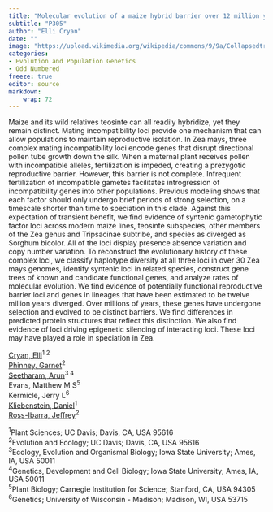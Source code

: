 ```yaml
---
title: "Molecular evolution of a maize hybrid barrier over 12 million years suggests epistatic silencing"
subtitle: "P305"
author: "Elli Cryan"
date: ""
image: "https://upload.wikimedia.org/wikipedia/commons/9/9a/CollapsedtreeLabels-simplified-fi.svg"
categories: 
- Evolution and Population Genetics
- Odd Numbered
freeze: true
editor: source
markdown: 
    wrap: 72
---
```


Maize and its wild relatives teosinte can all readily hybridize, yet they remain distinct. Mating incompatibility loci provide one mechanism that can allow populations to maintain reproductive isolation. In Zea mays, three complex mating incompatibility loci encode genes that disrupt directional pollen tube growth down the silk. When a maternal plant receives pollen with incompatible alleles, fertilization is impeded, creating a prezygotic reproductive barrier. However, this barrier is not complete. Infrequent fertilization of incompatible gametes facilitates introgression of incompatibility genes into other populations. Previous modeling shows that each factor should only undergo brief periods of strong selection, on a timescale shorter than time to speciation in this clade. Against this expectation of transient benefit, we find evidence of syntenic gametophytic factor loci across modern maize lines, teosinte subspecies, other members of the Zea genus and Tripsacinae subtribe, and species as diverged as Sorghum bicolor. All of the loci display presence absence variation and copy number variation. To reconstruct the evolutionary history of these complex loci, we classify haplotype diversity at all three loci in over 30 Zea mays genomes, identify syntenic loci in related species, construct gene trees of known and candidate functional genes, and analyze rates of molecular evolution. We find evidence of potentially functional reproductive barrier loci and genes in lineages that have been estimated to be twelve million years diverged. Over millions of years, these genes have undergone selection and evolved to be distinct barriers. We find differences in predicted protein structures that reflect this distinction. We also find evidence of loci driving epigenetic silencing of interacting loci. These loci may have played a role in speciation in Zea.

<a href='mailto:epcryan@ucdavis.edu'>Cryan, Elli</a><sup>1 2</sup><br><a href='mailto:agphinney@ucdavis.edu'>Phinney, Garnet</a><sup>2</sup><br><a href='mailto:arnstrm@iastate.edu'>Seetharam, Arun</a><sup>3 4</sup><br>Evans, Matthew M S<sup>5</sup><br>Kermicle, Jerry L<sup>6</sup><br><a href='mailto:kliebenstein@ucdavis.edu'>Kliebenstein, Daniel</a><sup>1</sup><br><a href='mailto:rossibarra@ucdavis.edu'>Ross-Ibarra, Jeffrey</a><sup>2</sup><br>

<sup>1</sup>Plant Sciences; UC Davis; Davis, CA, USA 95616<br><sup>2</sup>Evolution and Ecology; UC Davis; Davis, CA, USA 95616<br><sup>3</sup>Ecology, Evolution and Organismal Biology; Iowa State University; Ames, IA, USA 50011<br><sup>4</sup>Genetics, Development and Cell Biology; Iowa State University; Ames, IA, USA 50011<br><sup>5</sup>Plant Biology; Carnegie Institution for Science; Stanford, CA, USA 94305<br><sup>6</sup>Genetics; University of Wisconsin - Madison; Madison, WI, USA 53715<br>